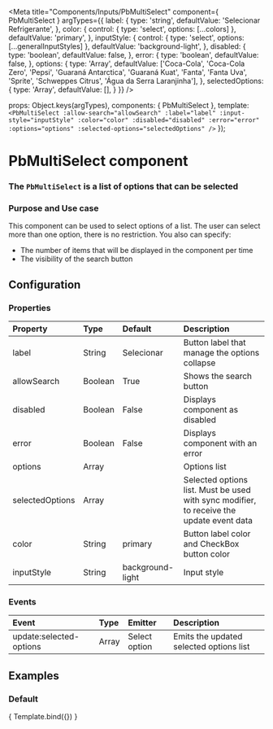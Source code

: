
<Meta
  title="Components/Inputs/PbMultiSelect"
  component={ PbMultiSelect }
  argTypes={{
    label: {
      type: 'string',
      defaultValue: 'Selecionar Refrigerante',
    },
    color: {
      control: { type: 'select', options: [...colors] },
      defaultValue: 'primary',
    },
    inputStyle: {
      control: { type: 'select', options: [...generalInputStyles] },
      defaultValue: 'background-light',
    },
    disabled: {
      type: 'boolean',
      defaultValue: false,
    },
    error: {
      type: 'boolean',
      defaultValue: false,
    },
    options: {
      type: 'Array',
      defaultValue: ['Coca-Cola', 'Coca-Cola Zero', 'Pepsi', 'Guaraná Antarctica', 'Guaraná Kuat', 'Fanta', 'Fanta Uva', 'Sprite', 'Schweppes Citrus', 'Água da Serra Laranjinha'],
    },
    selectedOptions: {
      type: 'Array',
      defaultValue: [],
    }
  }}
/>

  props: Object.keys(argTypes),
  components: { PbMultiSelect },
  template: `
    <PbMultiSelect
      :allow-search="allowSearch"
      :label="label"
      :input-style="inputStyle"
      :color="color"
      :disabled="disabled"
      :error="error"
      :options="options"
      :selected-options="selectedOptions"
    />
  `
});

# **PbMultiSelect component**
### The `PbMultiSelect` is a list of options that can be selected

### Purpose and Use case

This component can be used to select options of a list. The user can select more than one option, there is no restriction.
You also can specify:
- The number of items that will be displayed in the component per time
- The visibility of the search button

## Configuration

### Properties

| Property                    | Type        | Default     | Description                                                                                   |
|:----------------------------|:------------|:------------|:----------------------------------------------------------------------------------------------|
| label                       | String      | Selecionar  | Button label that manage the options collapse                                                 |
| allowSearch                 | Boolean     | True        | Shows the search button                                                                       |
| disabled                    | Boolean     | False       | Displays component as disabled                                                                |
| error                       | Boolean     | False       | Displays component with an error                                                              |
| options                     | Array       |             | Options list                                                                                  |
| selectedOptions             | Array       |             | Selected options list. Must be used with sync modifier, to receive the update event data      |
| color                       | String      | primary     | Button label color and CheckBox button color                                                  |
| inputStyle                  | String      | background-light     | Input style

### Events

| Event                       | Type        | Emitter           | Description                                                                                   |
|:----------------------------|:------------|:------------------|:----------------------------------------------------------------------------------------------|
| update:selected-options     | Array       | Select option     | Emits the updated selected options list                                                       |

## Examples

### Default

<Canvas>
  <Story name="Default">
    { Template.bind({}) }
  </Story>
</Canvas>
